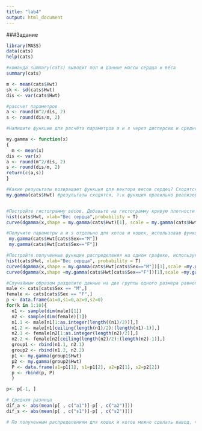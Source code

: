 ```yaml
---
title: "lab4"
output: html_document
---
```

###Задание

```r
library(MASS)
data(cats)
help(cats)

#команда summary(cats) выводит пол и данные массы сердца и веса
summary(cats)

m <- mean(cats$Hwt)
sk <- sd(cats$Hwt)
dis <- var(cats$Hwt)

#рассчет параметров
a <- round(m^2/dis, 2)
s <- round(dis/m, 2)

#Напишите функцию для расчёта параметров a и s через дисперсию и среднее для передаваемого вектора чисел

my.gamma <- function(x)
{
  m <- mean(x)
dis <- var(x)
a <- round(m^2/dis, 2)
s <- round(dis/m, 2)
return(c(a,s))
}

#Какие результаты возвращает функция для вектора весов сердец? Сходятся ли они с ответами в п. 4? Должны сходиться?
my.gamma(cats$Hwt) #результаты сходятся, т.к функция правильно реализована


#Постройте гистограмму весов. Добавьте на гистограмму кривую плотности вероятности при помощи функций curve и dgamma, указав ранее найденные параметры формы и масштаба.
hist(cats$Hwt, xlab="Вес сердца",probability = T)
curve(dgamma(x,shape = my.gamma(cats$Hwt)[1], scale = my.gamma(cats$Hwt)[2]), add = T, col = "blue")

#Получите параметры a и s отдельно для котов и кошек, использовав функцию my.gamma.
 my.gamma(cats$Hwt[cats$Sex=="M"])
 my.gamma(cats$Hwt[cats$Sex=="F"])

#Постройте полученные функции распределения на одном графике, используя curve и dgamma
hist(cats$Hwt, xlab="Вес сердца", probability = T)
curve(dgamma(x,shape = my.gamma(cats$Hwt[cats$Sex=="M"])[1],scale =my.gamma(cats$Hwt[cats$Sex=="M"])[2]),add = T, col="pink")
curve(dgamma(x,shape =my.gamma(cats$Hwt[cats$Sex=="F"])[1],scale =my.gamma(cats$Hwt[cats$Sex=="F"])[2]),add = T, col="blue")

#Случайным образом разделите данные на две группы одного размера равного количеству котов и кошек соответственно. Получите гамма-параметры для обеих групп. Повторите эксперимент несколько раз. Найдите среднюю разницу между результатами групп.
male <- cats[cats$Sex == "M",]
female <- cats[cats$Sex == "F",]
p <- data.frame(a1=0,s1=0,a2=0,s2=0)
for(k in 1:10){
  n1 <- sample(dim(male)[1])
  n2 <- sample(dim(female)[1])
  n1.1 <- male[n1[1:as.integer(length((n1)/2))],]
  n1.2 <- male[n1[ceiling(length(n1)/2):(length(n1)-1)],] 
  n2.1 <- female[n2[1:as.integer(length(n2)/2)],] 
  n2.2 <- female[n2[ceiling(length(n2)/2):(length(n2)-1)],] 
  group1 <- rbind(n1.1, n2.1) 
  group2 <- rbind(n1.2, n2.2) 
  p1 <- my.gamma(group1$Hwt) 
  p2 <- my.gamma(group2$Hwt) 
  P <- data.frame(a1=p1[1], s1=p1[2], a2=p2[1], s2=p2[2]) 
  p <- rbind(p, P) 
  } 

p<- p[-1, ] 

# Средняя разница 
dif_a <- abs(mean(p[ , c("a1")]-p[ , c("a2")])) 
dif_s <- abs(mean(p[ , c("s1")]-p[ , c("s2")]))

# По полученным распределениям для кошек и котов можно сделать вывод, что вес сердца кошек приближен к 9, а у котов к 11 с выраженным пиком. 
  

```